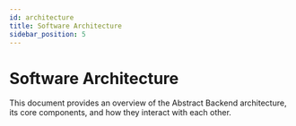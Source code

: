 ```yaml
---
id: architecture
title: Software Architecture
sidebar_position: 5
---
```


# Software Architecture

This document provides an overview of the Abstract Backend architecture, its core components, and how they interact with each other.
